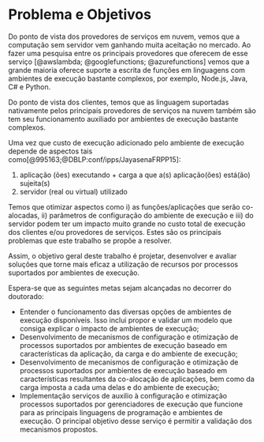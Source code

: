 # Problema e Objetivos {#sec:prob}

Do ponto de vista dos provedores de serviços em nuvem, vemos que a computação
sem servidor vem ganhando muita aceitação no mercado. Ao fazer uma pesquisa
entre os principais provedores que oferecem de esse serviço
[@awslambda; @googlefunctions; @azurefunctions] vemos que a grande maioria
oferece suporte a escrita de funções em linguagens com ambientes de execução
bastante complexos, por exemplo, Node.js, Java, C# e Python.

Do ponto de vista dos clientes, temos que as linguagem suportadas nativamente
pelos principais provedores de serviços na nuvem também são tem seu
funcionamento auxiliado por ambientes de execução bastante complexos.

Uma vez que custo de execução adicionado pelo ambiente de execução depende de
aspectos tais como[@995163;@DBLP:conf/ipps/JayasenaFRPP15]:

1. aplicação (ões) executando + carga a que a(s) aplicação(ões) está(ão) 
sujeita(s)
1. servidor (real ou virtual) utilizado

Temos que otimizar aspectos como i) as funções/aplicações que serão co-alocadas,
ii) parâmetros de configuração do ambiente de execução e iii) do servidor podem
ter um impacto muito grande no custo total de execução dos clientes e/ou
provedores de serviços. Estes são os principais problemas que este trabalho se
propõe a resolver.

Assim, o objetivo geral deste trabalho é projetar, desenvolver e avaliar soluções que torne mais eficaz a utilização de recursos por processos suportados
por ambientes de execução.

Espera-se que as seguintes metas sejam alcançadas no decorrer do doutorado:

* Entender o funcionamento das diversas opções de ambientes de execução
disponíveis. Isso inclui propor e validar um modelo que consiga explicar o
impacto de ambientes de execução;
* Desenvolvimento de mecanismos de configuração e otimização de processos
suportados por ambientes de execução baseado em características da
aplicação, da carga e do ambiente de execução;
* Desenvolvimento de mecanismos de configuração e otimização de processos
suportados por ambientes de execução baseado em características resultantes da
co-alocação de aplicações, bem como da carga imposta a cada uma delas e do
ambiente de execução;
* Implementação serviços de auxilio à configuração e otimização processos
suportados por gerenciadores de execução que funcione para as principais
linguagens de programação e ambientes de execução. O principal objetivo desse
serviço é permitir a validação dos mecanismos propostos.
